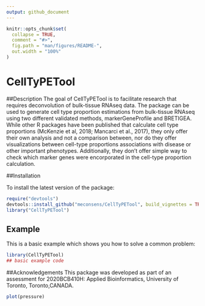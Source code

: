 ```yaml
---
output: github_document
---
```


<!-- README.md is generated from README.Rmd. Please edit that file -->

```r
knitr::opts_chunk$set(
  collapse = TRUE,
  comment = "#>",
  fig.path = "man/figures/README-",
  out.width = "100%"
)
```

# CellTyPETool

<!-- badges: start -->
<!-- badges: end -->


##Description
The goal of CellTyPETool is to facilitate research that requires deconvolution of bulk-tissue RNAseq data. The package can be used to generate cell type proportion estimations from bulk-tissue RNAseq using two different validated methods, markerGeneProfile and BRETIGEA.
While other R packages have been published that calculate cell type proportions (McKenzie et al, 2018; Mancarci et al., 2017), they only offer their own analysis and not a comparison between, nor do they offer visualizations between cell-type proportions associations with disease or other important phenotypes.
Additionally, they don’t offer simple way to check which marker genes were encorporated in the cell-type proportion calculation.


##Installation

To install the latest version of the package:

``` r
require("devtools")
devtools::install_github("meconsens/CellTyPETool", build_vignettes = TRUE)
library("CellTyPETool")
```

## Example

This is a basic example which shows you how to solve a common problem:

```r
library(CellTyPETool)
## basic example code
```


##Acknowledgements
This package was developed as part of an assessment for 2020BCB410H: Applied Bioinformatics, University of Toronto, Toronto,CANADA.


```r
plot(pressure)
```

